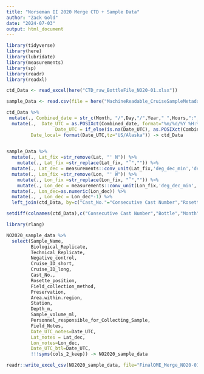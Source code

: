 ```yaml
---
title: "Norseman II 2020 Merge CTD + Sample Data"
author: "Zack Gold"
date: "2024-07-03"
output: html_document
---
```


```r
library(tidyverse)
library(here)
library(lubridate)
library(measurements)
library(sp)
library(readr)
library(readxl)
```

```r
ctd_Data <- read_excel(here("CTD_raw_BottleFile_NO20-01.xlsx"))

sample_Data <- read.csv(file = here("MachineReadable_CruiseSampleMetadata_NO20-01.csv"), header=T,fileEncoding="UTF-8")

```

```r

ctd_Data %>% 
 mutate(., Combined_date = str_c(Month, "/",Day,"/",Year," ",Hours,":",Minutes,":",Seconds)) %>% 
  mutate(.,  Date_UTC = as.POSIXct(Combined_date, format="%m/%d/%Y %H:%M:%S", tz="UTC"),
                  Date_UTC = if_else(is.na(Date_UTC), as.POSIXct(Combined_date, format="%m/%d/%y", tz="UTC"), Date_UTC ), 
         Date_local= format(Date_UTC,tz="US/Alaska")) -> ctd_Data
  
```



```r
sample_Data %>% 
  mutate(., Lat_fix =str_remove(Lat, "' N")) %>% 
    mutate(., Lat_fix =str_replace(Lat_fix, "˚","")) %>% 
  mutate(., Lat_dec = measurements::conv_unit(Lat_fix,'deg_dec_min','dec_deg')) %>% 
  mutate(., Lon_fix =str_remove(Lon, "' W")) %>% 
    mutate(., Lon_fix =str_replace(Lon_fix, "˚","")) %>%
    mutate(., Lon_dec = measurements::conv_unit(Lon_fix,'deg_dec_min','dec_deg')) %>% 
  mutate(., Lon_dec=as.numeric(Lon_dec)) %>% 
  mutate(., , Lon_dec = Lon_dec*-1) %>% 
  left_join(ctd_Data, by=c("Cast_No."="Consecutive Cast Number","Rosette_position"="Bottle")) -> NO2020_sample_data

setdiff(colnames(ctd_Data),c("Consecutive Cast Number","Bottle","Month","Day","Year","Hours","Minutes","Seconds","Combined_date","Date_local")) -> cols_2_keep

library(rlang)

NO2020_sample_data %>% 
  select(Sample_Name, 
         Biological_Replicate,
         Technical_Replicate,
         Negative_control, 
         Cruise_ID_short, 
         Cruise_ID_long,
         Cast_No.,
         Rosette_position,
         Field_collection_method,
         Preservation,
         Area.within.region,
         Station,
         Depth_m,
         Sample_volume_ml,
         Personnel_responsible_for_Collecting_Sample,
         Field_Notes,
         Date_UTC_notes=Date_UTC,
         Lat_notes = Lat_dec,
         Lon_notes=Lon_dec,
         Date_UTC_btl=Date_UTC, 
         !!!syms(cols_2_keep)) -> NO2020_sample_data

readr::write_excel_csv(NO2020_sample_data, file="FinalOME_Merge_NO20-01.csv")
```

